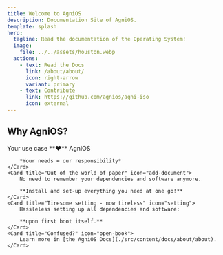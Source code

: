 ```yaml
---
title: Welcome to AgniOS
description: Documentation Site of AgniOS.
template: splash
hero:
  tagline: Read the documentation of the Operating System!
  image:
    file: ../../assets/houston.webp
  actions:
    - text: Read the Docs
      link: /about/about/
      icon: right-arrow
      variant: primary
    - text: Contribute
      link: https://github.com/agnios/agni-iso
      icon: external
---
```



## Why AgniOS?

<CardGrid stagger>
	<Card title="An OS with everything you need" icon="pencil">
		Your use case **♥️** AgniOS
		
		*Your needs = our responsibility*
	</Card>
	<Card title="Out of the world of paper" icon="add-document">
		No need to remember your dependencies and software anymore.

		**Install and set-up everything you need at one go!**
	</Card>
	<Card title="Tiresome setting - now tireless" icon="setting">
		Hassleless setting up all dependencies and software:
		
		**upon first boot itself.**
	</Card>
	<Card title="Confused?" icon="open-book">
		Learn more in [the AgniOS Docs](./src/content/docs/about/about).
	</Card>
</CardGrid>
